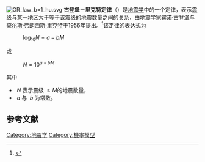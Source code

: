 {{noteTA |G1=Earthquake}}
[[File:GR_law_b=1_hu.svg|thumb]]
'''古登堡－里克特定律'''（{{lang-en|Gutenberg–Richter law}}）是[[地震学|地震学]]中的一个定律，表示[[震级|震级]]与某一地区大于等于该震级的[[地震|地震]]数量之间的关系，由地震学家[[宾诺·古登堡|宾诺·古登堡]]与[[查尔斯·弗朗西斯·里克特|查尔斯·弗朗西斯·里克特]]于1956年提出。<ref>{{Cite web |url=http://www.geos.ed.ac.uk/homes/scrampin/opinion/Crampin_Gao%282015%29.pdf |title=Gutenberg, B., Richter, C. F., 1956. Magnitude and Energy of Earthquakes. Annali di Geofisica, 9: 1–15 |access-date=2016-10-02 |archive-url=https://web.archive.org/web/20170809031842/http://www.geos.ed.ac.uk/homes/scrampin/opinion/Crampin_Gao(2015).pdf |archive-date=2017-08-09 |dead-url=yes }}</ref>该定律的表达式为
: <math>\!\,\log_{10} N = a - b M</math>
或
: <math>\!\,N = 10^{a - b M}</math>

其中
* <math>\!\, N </math> 表示震级<math>\!\, \ge M </math>的地震数量，
* <math>\!\, a </math> 与 <math>\!\, b </math> 为常数。

== 参考文献 ==
{{reflist}}

{{地震小作品}}
{{Earthquake}}

[[Category:地震学|Category:地震学]]
[[Category:機率模型|Category:機率模型]]